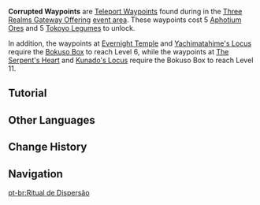 {{Terminology Infobox
|image        = Tutorial Rite of Diffusal_1.png
|type         = Exploration
|event        = Three Realms Gateway Offering
}}
'''Corrupted Waypoints''' are [[Teleport Waypoints]] found during in the [[Three Realms Gateway Offering]] [[Three Realms Gateway Offering/Area|event area]]. These waypoints cost 5 [[Aphotium Ore]]s and 5 [[Tokoyo Legume]]s to unlock.

In addition, the waypoints at [[Evernight Temple]] and [[Yachimatahime's Locus]] require the [[Bokuso Box]] to reach Level 6, while the waypoints at [[The Serpent's Heart]] and [[Kunado's Locus]] require the Bokuso Box to reach Level 11.

==Tutorial==
{{Tutorial
|image1 = Tutorial Rite of Diffusal 1.png
|text1 = Most waypoints have been sealed within this darkened Enkanomiya and thus cannot be used. Once the Bokuso Box reaches a certain level, a fixed amount of Aphotium Ore and Tokoyo Legumes can be used to perform the Rite of Diffusal and restore the waypoints' functions.
|image2 = Tutorial Rite of Diffusal 2.png
|text2 = The darkness shrouding Aphotium Ore can be dispersed using the Bokuso Box.
|image3 = Tutorial Rite of Diffusal 3.png
|text3 = When you approach a Tokoyo Legume while equipping a Bokuso Box that still contains energy, it will appear and can then be gathered normally.
}}

==Other Languages==
{{Other Languages|default_hidden = 1
|en      = Corrupted Waypoints
|zhs     = 污染的锚点
|zhs_rm  = Wūrǎn de Máodiǎn
|zht     = 污染的錨點
|zht_rm  = Wūrǎn de Máodiǎn
|ja      = 汚染されたワープポイント
|ja_rm   = Osen-sareta Waapu Pointo
|ko      = 오염된 워프 포인트
|ko_rm   = 
|es      = Punto de teletransporte corrompido
|fr      = Téléporteurs corrompus
|ru      = Повреждённые точки телепортации
|th      = จุดเทเลพอร์ตที่เสียหาย
|th_rm   = 
|vi      = Điểm Dịch Chuyển Ô Nhiễm
|de      = Verschmutzte Teleportationspunkte
|id      = Waypoint yang Ternoda
|pt      = Pontos de Teleportes Corrompidos
}}

==Change History==
{{Change History|2.5}}

==Navigation==
{{Exploration Navbox}}

[[pt-br:Ritual de Dispersão]]